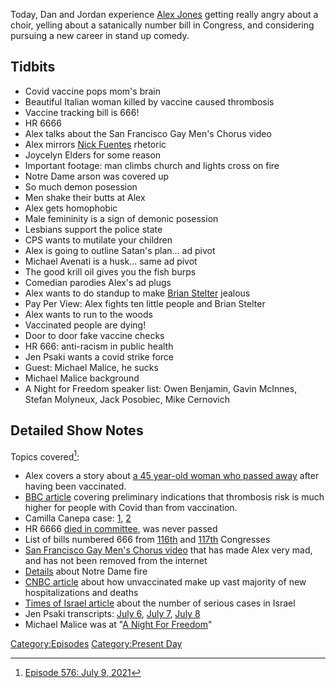 {{DEFAULTSORT:
    #_EPISODE_0576:July 9, 2021
}}{{Episode
    | title           = July 9, 2021
    | caption         = Listen to this episode on [https://knowledgefight.libsyn.com/576-july-9-2021 Libsyn] [https://open.spotify.com/episode/0Mt98UBEhs7eZzHsF55m0E Spotify], Read the [[Transcript/576: July 9, 2021|Unofficial Transcript]]
    | episodeNumber   = 576
    | length          = 01:42:29
    | airDate         = July 12, 2021
    | coverageDate    = July 9, 2021
    | episodeType     = [[:Category:Present Day|Present Day]]
    | appearance      = [[Joycelyn Elders]], [[Michael Avenati]], [[Brian Stelter]], [[Jen Psaki]], [[Michael Malice]], [[Owen Benjamin]], [[Gavin McInnes]], [[Stefan Molyneux]], [[Jack Posobiec]], [[Mike Cernovich]]
    | previousEpisode = [[575: July 4, 2021]]
    | nextEpisode     = [[577: July 13, 2021]]
}}

{{Stub}}

Today, Dan and Jordan experience [[Alex Jones]] getting really angry about a choir, yelling about a satanically number bill in Congress, and considering pursuing a new career in stand up comedy.

==Tidbits==

*Covid vaccine pops mom's brain
*Beautiful Italian woman killed by vaccine caused thrombosis
*Vaccine tracking bill is 666!
*HR 6666
*Alex talks about the San Francisco Gay Men's Chorus video
*Alex mirrors [[Nick Fuentes]] rhetoric
*Joycelyn Elders for some reason
*Important footage: man climbs church and lights cross on fire
*Notre Dame arson was covered up
*So much demon posession
*Men shake their butts at Alex
*Alex gets homophobic
*Male femininity is a sign of demonic posession
*Lesbians support the police state
*CPS wants to mutilate your children
*Alex is going to outline Satan's plan... ad pivot
*Michael Avenati is a husk... same ad pivot
*The good krill oil gives you the fish burps
*Comedian parodies Alex's ad plugs
*Alex wants to do standup to make [[Brian Stelter]] jealous
*Pay Per View: Alex fights ten little people and Brian Stelter
*Alex wants to run to the woods
*Vaccinated people are dying!
*Door to door fake vaccine checks
*HR 666: anti-racism in public health
*Jen Psaki wants a covid strike force
*Guest: Michael Malice, he sucks
*Michael Malice background
*A Night for Freedom speaker list: Owen Benjamin, Gavin McInnes, Stefan Molyneux, Jack Posobiec, Mike Cernovich

==Detailed Show Notes==

Topics covered<ref>[https://knowledgefight.com/research/2021/7/11/episode-576-july-9-2021 Episode 576: July 9, 2021]</ref>:

*Alex covers a story about [https://www.newswars.com/mom-45-who-got-job-at-john-hopkins-hospital-dies-after-reaction-to-work-mandated-covid-vaccine/ a 45 year-old woman who passed away] after having been vaccinated.
*[https://www.bbc.com/news/health-56760163 BBC article] covering preliminary indications that thrombosis risk is much higher for people with Covid than from vaccination.
*Camilla Canepa case: [https://citizenfreepress.com/breaking/beautiful-young-italian-girl-killed-by-vaccine/ 1], [https://www.newsy-today.com/doubts-about-the-death-of-18-year-old-camilla-canepa-parents-he-had-no-inherited-diseases/ 2]
*HR 6666 [https://www.congress.gov/bill/116th-congress/house-bill/6666/text died in committee], was never passed
*List of bills numbered 666 from [https://www.govtrack.us/congress/bills/browse?text=666#congress=116&sort=relevance 116th] and [https://www.govtrack.us/congress/bills/browse?text=666#sort=relevance 117th] Congresses
*[https://www.youtube.com/watch?v=ArOQF4kadHA San Francisco Gay Men's Chorus video] that has made Alex very mad, and has not been removed from the internet
*[https://www.archpaper.com/2019/07/notre-dame-fire-mismanagement/ Details] about Notre Dame fire
*[https://www.cnbc.com/2021/07/08/covid-vaccines-nearly-all-deaths-hospitalizations-among-unvaccinated.html CNBC article] about how unvaccinated make up vast majority of new hospitalizations and deaths
*[https://www.timesofisrael.com/government-trims-tally-of-seriously-ill-after-denying-covid-numbers-inflated/ Times of Israel article] about the number of serious cases in Israel
*Jen Psaki transcripts: [https://www.rev.com/blog/transcripts/press-secretary-jen-psaki-white-house-press-conference-transcript-july-6 July 6], [https://www.whitehouse.gov/briefing-room/press-briefings/2021/07/07/press-gaggle-by-press-secretary-jen-psaki-aboard-air-force-one-en-route-crystal-lake-il/ July 7], [https://www.whitehouse.gov/briefing-room/press-briefings/2021/07/08/press-briefing-by-press-secretary-jen-psaki-july-8-2021/ July 8]
*Michael Malice was at "[https://www.rightwingwatch.org/post/at-a-night-for-freedom-the-new-right-searches-for-its-place-in-party-politics/ A Night For Freedom]"

[[Category:Episodes]]
[[Category:Present Day]]
